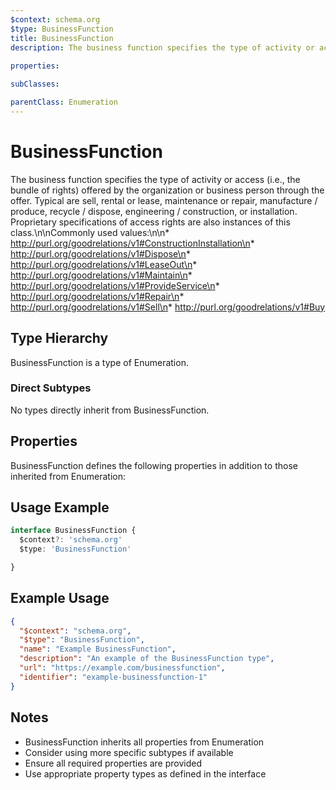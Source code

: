 ```yaml
---
$context: schema.org
$type: BusinessFunction
title: BusinessFunction
description: The business function specifies the type of activity or access (i.e., the bundle of rights) offered by the organization or business person through the offer. Typical are sell, rental or lease, maintenance or repair, manufacture / produce, recycle / dispose, engineering / construction, or installation. Proprietary specifications of access rights are also instances of this class.\n\nCommonly used values:\n\n* http://purl.org/goodrelations/v1#ConstructionInstallation\n* http://purl.org/goodrelations/v1#Dispose\n* http://purl.org/goodrelations/v1#LeaseOut\n* http://purl.org/goodrelations/v1#Maintain\n* http://purl.org/goodrelations/v1#ProvideService\n* http://purl.org/goodrelations/v1#Repair\n* http://purl.org/goodrelations/v1#Sell\n* http://purl.org/goodrelations/v1#Buy
        
properties:

subClasses:

parentClass: Enumeration
---
```


# BusinessFunction

The business function specifies the type of activity or access (i.e., the bundle of rights) offered by the organization or business person through the offer. Typical are sell, rental or lease, maintenance or repair, manufacture / produce, recycle / dispose, engineering / construction, or installation. Proprietary specifications of access rights are also instances of this class.\n\nCommonly used values:\n\n* http://purl.org/goodrelations/v1#ConstructionInstallation\n* http://purl.org/goodrelations/v1#Dispose\n* http://purl.org/goodrelations/v1#LeaseOut\n* http://purl.org/goodrelations/v1#Maintain\n* http://purl.org/goodrelations/v1#ProvideService\n* http://purl.org/goodrelations/v1#Repair\n* http://purl.org/goodrelations/v1#Sell\n* http://purl.org/goodrelations/v1#Buy
        

## Type Hierarchy

BusinessFunction is a type of Enumeration.

### Direct Subtypes

No types directly inherit from BusinessFunction.

## Properties

BusinessFunction defines the following properties in addition to those inherited from Enumeration:



## Usage Example

```typescript
interface BusinessFunction {
  $context?: 'schema.org'
  $type: 'BusinessFunction'

}
```

## Example Usage

```json
{
  "$context": "schema.org",
  "$type": "BusinessFunction",
  "name": "Example BusinessFunction",
  "description": "An example of the BusinessFunction type",
  "url": "https://example.com/businessfunction",
  "identifier": "example-businessfunction-1"
}
```

## Notes

- BusinessFunction inherits all properties from Enumeration
- Consider using more specific subtypes if available
- Ensure all required properties are provided
- Use appropriate property types as defined in the interface
